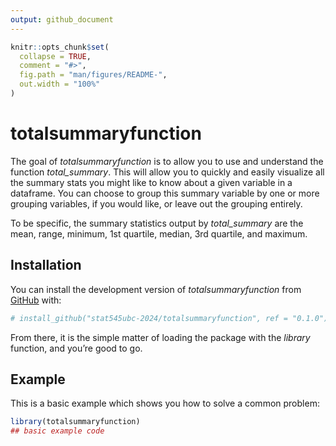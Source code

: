 ```yaml
---
output: github_document
---
```


```r
knitr::opts_chunk$set(
  collapse = TRUE,
  comment = "#>",
  fig.path = "man/figures/README-",
  out.width = "100%"
)
```

# totalsummaryfunction

The goal of *totalsummaryfunction* is to allow you to use and understand the function *total_summary*. This will allow you to quickly and easily visualize all the summary stats you might like to know about a given variable in a dataframe. You can choose to group this summary variable by one or more grouping variables, if you would like, or leave out the grouping entirely.

To be specific, the summary statistics output by *total_summary* are the mean, range, minimum, 1st quartile, median, 3rd quartile, and maximum.

## Installation

You can install the development version of *totalsummaryfunction* from [GitHub](https://github.com/) with:

``` r
# install_github("stat545ubc-2024/totalsummaryfunction", ref = "0.1.0")
```

From there, it is the simple matter of loading the package with the *library* function, and you're good to go.

## Example

This is a basic example which shows you how to solve a common problem:

```r
library(totalsummaryfunction)
## basic example code
```
